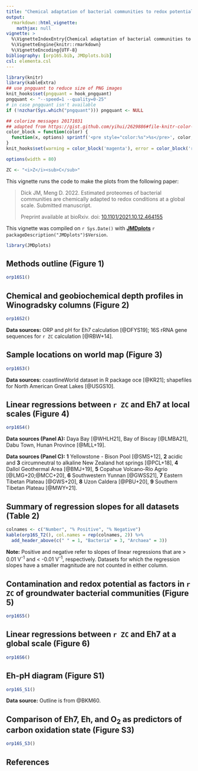 ```yaml
---
title: "Chemical adaptation of bacterial communities to redox potential (2022)"
output: 
  rmarkdown::html_vignette:
    mathjax: null
vignette: >
  %\VignetteIndexEntry{Chemical adaptation of bacterial communities to redox potential (2022)}
  %\VignetteEngine{knitr::rmarkdown}
  %\VignetteEncoding{UTF-8}
bibliography: [orp16S.bib, JMDplots.bib]
csl: elementa.csl
---
```


<style>
/* https://gomakethings.com/how-to-break-an-image-out-of-its-parent-container-with-css/ */
@media (min-width: 700px) {
  .full-width {
    left: 50%;
    margin-left: -50vw;
    margin-right: -50vw;
    max-width: 100vw;
    position: relative;
    right: 50%;
    width: 100vw;
  }
}
@media (min-width: 900px) {
  .full-width {
    left: 50vw; /* fallback if needed */
    left: calc(50vw - 100px);
    width: 900px;
    position: relative;
  }
}
</style>

```r
library(knitr)
library(kableExtra)
## use pngquant to reduce size of PNG images
knit_hooks$set(pngquant = hook_pngquant)
pngquant <- "--speed=1 --quality=0-25"
# in case pngquant isn't available
if (!nzchar(Sys.which("pngquant"))) pngquant <- NULL 

## colorize messages 20171031
## adapted from https://gist.github.com/yihui/2629886#file-knitr-color-msg-rnw
color_block = function(color) {
  function(x, options) sprintf('<pre style="color:%s">%s</pre>', color, x)
}
knit_hooks$set(warning = color_block('magenta'), error = color_block('red'), message = color_block('blue'))
```

```r
options(width = 80)
```

```r
ZC <- "<i>Z</i><sub>C</sub>"
```

This vignette runs the code to make the plots from the following paper:

> Dick JM, Meng D. 2022. Estimated proteomes of bacterial communities are chemically adapted to redox conditions at a global scale. Submitted manuscript.
>
> Preprint available at bioRxiv. doi: [10.1101/2021.10.12.464155](https://doi.org/10.1101/2021.10.12.464155)

This vignette was compiled on `r Sys.Date()` with **[JMDplots](https://github.com/jedick/JMDplots)** `r packageDescription("JMDplots")$Version`.

```r
library(JMDplots)
```

## Methods outline (Figure 1)
```r
orp16S1()
```

## Chemical and geobiochemical depth profiles in Winogradsky columns (Figure 2)
```r
orp16S2()
```

**Data sources:** ORP and pH for Eh7 calculation [@DFYS19]; 16S rRNA gene sequences for `r ZC` calculation [@RBW+14].

## Sample locations on world map (Figure 3)
```r
orp16S3()
```

**Data sources:** coastlineWorld dataset in R package oce [@KR21]; shapefiles for North American Great Lakes [@USGS10].

## Linear regressions between `r ZC` and Eh7 at local scales (Figure 4)
```r
orp16S4()
```

**Data sources (Panel A):** Daya Bay [@WHLH21], Bay of Biscay [@LMBA21], Dabu Town, Hunan Province [@MLL+19].

**Data sources (Panel C):** **1** Yellowstone - Bison Pool [@SMS+12], **2** acidic and **3** circumneutral to alkaline New Zealand hot springs [@PCL+18], **4** Dallol Geothermal Area [@BMJ+19], **5** Copahue Volcano-Río Agrio [@LMG+20;@MCC+20], **6** Southwestern Yunnan [@GWSS21], **7** Eastern Tibetan Plateau [@GWS+20], **8** Uzon Caldera [@PBU+20], **9** Southern Tibetan Plateau [@MWY+21].

## Summary of regression slopes for all datasets (Table 2)
```r
colnames <- c("Number", "% Positive", "% Negative")
kable(orp16S_T2(), col.names = rep(colnames, 2)) %>%
  add_header_above(c(" " = 1, "Bacteria" = 3, "Archaea" = 3))
```

**Note:** Positive and negative refer to slopes of linear regressions that are > 0.01 V^-1^ and < -0.01 V^-1^, respectively.
Datasets for which the regression slopes have a smaller magnitude are not counted in either column.

## Contamination and redox potential as factors in `r ZC` of groundwater bacterial communities (Figure 5)
```r
orp16S5()
```

## Linear regressions between `r ZC` and Eh7 at a global scale (Figure 6)
```r
orp16S6()
```

## Eh-pH diagram (Figure S1)
```r
orp16S_S1()
```

**Data source:** Outline is from @BKM60.

## Comparison of Eh7, Eh, and O~2~ as predictors of carbon oxidation state (Figure S3)
```r
orp16S_S3()
```

## References
